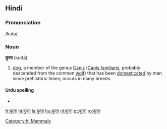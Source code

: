 ==Hindi==
===Pronunciation===
/kuta/
===Noun===
'''कुत्ता''' (kuttā)
#[[dog]], a member of the genus [[Canis]] ([[Canis familiaris]], probably descended from the common [[wolf]]) that has been [[domesticated]] by man since prehistoric times; occurs in many breeds.
====Urdu spelling====
*{{URchar|[[کتا]]}}
[[Category:hi:Mammals]]

[[fr:कुत्ता]]
[[hi:कुत्ता]]
[[la:कुत्ता]]
[[hu:कुत्ता]]
[[nl:कुत्ता]]
[[pt:कुत्ता]]
[[ro:कुत्ता]]